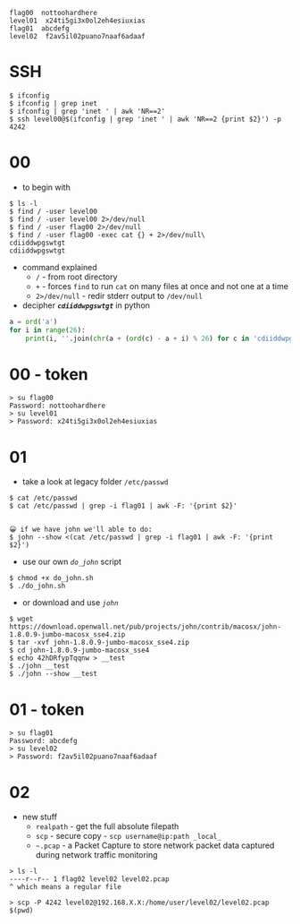 ```b
flag00  nottoohardhere 
level01  x24ti5gi3x0ol2eh4esiuxias
flag01  abcdefg
level02  f2av5il02puano7naaf6adaaf
```


# SSH

```b
$ ifconfig
$ ifconfig | grep inet
$ ifconfig | grep 'inet ' | awk 'NR==2'
$ ssh level00@$(ifconfig | grep 'inet ' | awk 'NR==2 {print $2}') -p 4242
```

# 00

- to begin with

```b
$ ls -l
$ find / -user level00 
$ find / -user level00 2>/dev/null
$ find / -user flag00 2>/dev/null
$ find / -user flag00 -exec cat {} + 2>/dev/null\
cdiiddwpgswtgt
cdiiddwpgswtgt
```

- command explained
    - `/` - from root directory
    - `+` - forces `find` to run `cat` on many files at once and not one at a time
    - `2>/dev/null` - redir stderr output to `/dev/null`
- decipher ___`cdiiddwpgswtgt`___ in python

```py
a = ord('a')
for i in range(26):
    print(i, ''.join(chr(a + (ord(c) - a + i) % 26) for c in 'cdiiddwpgswtgt'))
```

# 00 - token

```b
> su flag00
Password: nottoohardhere
> su level01
> Password: x24ti5gi3x0ol2eh4esiuxias
```


# 01

- take a look at legacy folder `/etc/passwd`

```b
$ cat /etc/passwd
$ cat /etc/passwd | grep -i flag01 | awk -F: '{print $2}'


😀 if we have john we'll able to do:
$ john --show <(cat /etc/passwd | grep -i flag01 | awk -F: '{print $2}')
```

- use our own _`do_john`_ script

```b
$ chmod +x do_john.sh
$ ./do_john.sh
```

- or download and use _`john`_

```b
$ wget https://download.openwall.net/pub/projects/john/contrib/macosx/john-1.8.0.9-jumbo-macosx_sse4.zip
$ tar -xvf john-1.8.0.9-jumbo-macosx_sse4.zip
$ cd john-1.8.0.9-jumbo-macosx_sse4
$ echo 42hDRfypTqqnw > __test
$ ./john __test
$ ./john --show __test
```

# 01 - token

```b
> su flag01
Password: abcdefg
> su level02
> Password: f2av5il02puano7naaf6adaaf
```


# 02

- new stuff
  - `realpath` - get the full absolute filepath
  - `scp` - secure copy - `scp username@ip:path _local_`
  - `~.pcap` - a Packet Capture to store network packet data captured during network traffic monitoring
```b
> ls -l
----r--r-- 1 flag02 level02 level02.pcap
^ which means a regular file

> scp -P 4242 level02@192.168.X.X:/home/user/level02/level02.pcap $(pwd)
```

